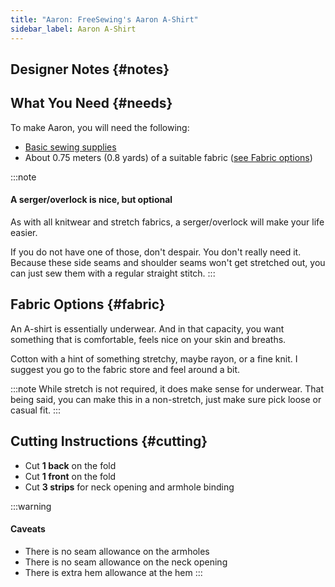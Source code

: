 ```yaml
---
title: "Aaron: FreeSewing's Aaron A-Shirt"
sidebar_label: Aaron A-Shirt
---
```



<DocusaurusDoc>
  <DesignInfo design="aaron" noDocsLink />
</DocusaurusDoc>

## Designer Notes {#notes}

<Notes />

## What You Need {#needs}

To make Aaron, you will need the following:

- [Basic sewing supplies](/docs/sewing/basic-sewing-supplies)
- About 0.75 meters (0.8 yards) of a suitable fabric ([see Fabric
  options](#fabric))

:::note

#### A serger/overlock is nice, but optional

As with all knitwear and stretch fabrics, a serger/overlock will make your life
easier.

If you do not have one of those, don't despair. You don't really need it.
Because these side seams and shoulder seams won't get stretched out, you can
just sew them with a regular straight stitch.
:::

## Fabric Options {#fabric}

An A-shirt is essentially underwear. And in that capacity, you want something
that is comfortable, feels nice on your skin and breaths.

Cotton with a hint of something stretchy, maybe rayon, or a fine knit. I
suggest you go to the fabric store and feel around a bit.

:::note
While stretch is not required, it does make sense for underwear. That being
said, you can make this in a non-stretch, just make sure pick loose or casual
fit.
:::

## Cutting Instructions {#cutting}

- Cut **1 back** on the fold
- Cut **1 front** on the fold
- Cut **3 strips** for neck opening and armhole binding

:::warning

#### Caveats

- There is no seam allowance on the armholes
- There is no seam allowance on the neck opening
- There is extra hem allowance at the hem
  :::
